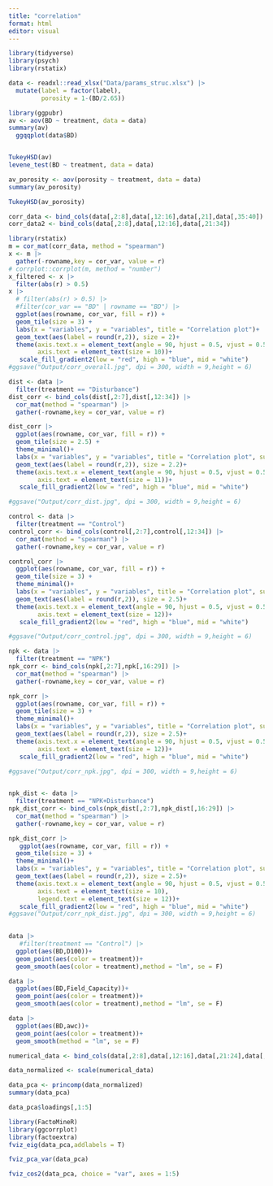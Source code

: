 ```yaml
---
title: "correlation"
format: html
editor: visual
---
```


```r
library(tidyverse)
library(psych)
library(rstatix)
```

```r
data <- readxl::read_xlsx("Data/params_struc.xlsx") |> 
  mutate(label = factor(label),
         porosity = 1-(BD/2.65))
```


```r
library(ggpubr)
av <- aov(BD ~ treatment, data = data)
summary(av)
  ggqqplot(data$BD)


TukeyHSD(av)
levene_test(BD ~ treatment, data = data)
```
```r
av_porosity <- aov(porosity ~ treatment, data = data)
summary(av_porosity)

TukeyHSD(av_porosity)
```


```r
corr_data <- bind_cols(data[,2:8],data[,12:16],data[,21],data[,35:40])
corr_data2 <- bind_cols(data[,2:8],data[,12:16],data[,21:34])

```

```r
library(rstatix)
m = cor_mat(corr_data, method = "spearman")
x <- m |> 
  gather(-rowname,key = cor_var, value = r)
# corrplot::corrplot(m, method = "number")
x_filtered <- x |> 
  filter(abs(r) > 0.5)
x |> 
  # filter(abs(r) > 0.5) |> 
  #filter(cor_var == "BD" | rowname == "BD") |> 
  ggplot(aes(rowname, cor_var, fill = r)) + 
  geom_tile(size = 3) +
  labs(x = "variables", y = "variables", title = "Correlation plot")+
  geom_text(aes(label = round(r,2)), size = 2)+
  theme(axis.text.x = element_text(angle = 90, hjust = 0.5, vjust = 0.5),
        axis.text = element_text(size = 10))+
   scale_fill_gradient2(low = "red", high = "blue", mid = "white")
#ggsave("Output/corr_overall.jpg", dpi = 300, width = 9,height = 6)
```

```r
dist <- data |> 
  filter(treatment == "Disturbance")
dist_corr <- bind_cols(dist[,2:7],dist[,12:34]) |> 
  cor_mat(method = "spearman") |> 
  gather(-rowname,key = cor_var, value = r)

dist_corr |> 
  ggplot(aes(rowname, cor_var, fill = r)) + 
  geom_tile(size = 2.5) +
  theme_minimal()+
  labs(x = "variables", y = "variables", title = "Correlation plot", subtitle = "Treatment - Disturbance")+
  geom_text(aes(label = round(r,2)), size = 2.2)+
  theme(axis.text.x = element_text(angle = 90, hjust = 0.5, vjust = 0.5),
        axis.text = element_text(size = 11))+
   scale_fill_gradient2(low = "red", high = "blue", mid = "white")

#ggsave("Output/corr_dist.jpg", dpi = 300, width = 9,height = 6)
```

```r
control <- data |> 
  filter(treatment == "Control")
control_corr <- bind_cols(control[,2:7],control[,12:34]) |> 
  cor_mat(method = "spearman") |> 
  gather(-rowname,key = cor_var, value = r)

control_corr |> 
  ggplot(aes(rowname, cor_var, fill = r)) + 
  geom_tile(size = 3) +
  theme_minimal()+
  labs(x = "variables", y = "variables", title = "Correlation plot", subtitle = "Treatment: Control")+
  geom_text(aes(label = round(r,2)), size = 2.5)+
  theme(axis.text.x = element_text(angle = 90, hjust = 0.5, vjust = 0.5),
        axis.text = element_text(size = 12))+
   scale_fill_gradient2(low = "red", high = "blue", mid = "white")

#ggsave("Output/corr_control.jpg", dpi = 300, width = 9,height = 6)
```

```r
npk <- data |> 
  filter(treatment == "NPK")
npk_corr <- bind_cols(npk[,2:7],npk[,16:29]) |> 
  cor_mat(method = "spearman") |> 
  gather(-rowname,key = cor_var, value = r)

npk_corr |> 
  ggplot(aes(rowname, cor_var, fill = r)) + 
  geom_tile(size = 3) +
  theme_minimal()+
  labs(x = "variables", y = "variables", title = "Correlation plot", subtitle = "Treatment: NPK")+
  geom_text(aes(label = round(r,2)), size = 2.5)+
  theme(axis.text.x = element_text(angle = 90, hjust = 0.5, vjust = 0.5),
        axis.text = element_text(size = 12))+
   scale_fill_gradient2(low = "red", high = "blue", mid = "white")

#ggsave("Output/corr_npk.jpg", dpi = 300, width = 9,height = 6)
  
```

```r
npk_dist <- data |> 
  filter(treatment == "NPK+Disturbance")
npk_dist_corr <- bind_cols(npk_dist[,2:7],npk_dist[,16:29]) |> 
  cor_mat(method = "spearman") |> 
  gather(-rowname,key = cor_var, value = r)

npk_dist_corr |> 
   ggplot(aes(rowname, cor_var, fill = r)) + 
  geom_tile(size = 3) +
  theme_minimal()+
  labs(x = "variables", y = "variables", title = "Correlation plot", subtitle = "Treatment: NPK+Disturbance")+
  geom_text(aes(label = round(r,2)), size = 2.5)+
  theme(axis.text.x = element_text(angle = 90, hjust = 0.5, vjust = 0.5),
        axis.text = element_text(size = 10),
        legend.text = element_text(size = 12))+
   scale_fill_gradient2(low = "red", high = "blue", mid = "white")
#ggsave("Output/corr_npk_dist.jpg", dpi = 300, width = 9,height = 6)
  

```

```r
data |> 
   #filter(treatment == "Control") |> 
  ggplot(aes(BD,D100))+
  geom_point(aes(color = treatment))+
  geom_smooth(aes(color = treatment),method = "lm", se = F)
```

```r
data |> 
  ggplot(aes(BD,Field_Capacity))+
  geom_point(aes(color = treatment))+
  geom_smooth(aes(color = treatment),method = "lm", se = F)
```

```r
data |> 
  ggplot(aes(BD,awc))+
  geom_point(aes(color = treatment))+
  geom_smooth(method = "lm", se = F)
```

```r
numerical_data <- bind_cols(data[,2:8],data[,12:16],data[,21:24],data[,35:40])
```

```r
data_normalized <- scale(numerical_data)

data_pca <- princomp(data_normalized)
summary(data_pca)
```

```r
data_pca$loadings[,1:5]
```

```r
library(FactoMineR)
library(ggcorrplot)
library(factoextra)
fviz_eig(data_pca,addlabels = T)
```

```r
fviz_pca_var(data_pca)
```

```r
fviz_cos2(data_pca, choice = "var", axes = 1:5)
```

